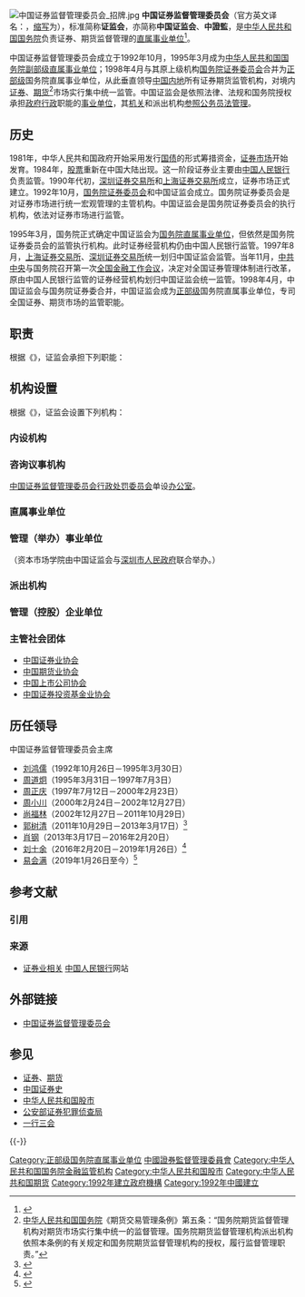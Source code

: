 {{About|中國國務院直屬事業單位|香港特别行政区法定組織|證券及期貨事務監察委員會}}
{{Infobox PRCG
|机构名称 = 中国证券监督管理委员会
|标志1 = National Emblem of the People's Republic of China (2).svg
|标志1说明 = [[s:国务院关于国家行政机关和企业事业单位社会团体印章管理的规定|1999年规定]]：[[印章|印章]][[直径|直径]]5厘米，中央刊[[中华人民共和国国徽|国徽]]，由[[中华人民共和国国务院|国务院]]制发。
|标志2=China Securities Regulatory Commission logo.svg
|标志2说明= 中国证券监督管理委员会标志
|职位1 = 主席
|人员1 = [[易会满|易会满]]
|职位2 = 副主席
|人员2 = [[李超_(证监会)|李　超]]、[[方星海|方星海]]、<br/>[[赵争平|赵争平]]、[[王建军_(1968年)|王建军]]
|人数2 = 4
|职位3 = 纪检监察组长
|人员3 = [[樊大志|樊大志]]
|职位4 = 主席助理
|人员4 = [[黄炜|黄　炜]]、[[宣昌能|宣昌能]]、<br/>[[张慎峰|张慎峰]]
|上级机构 = [[中华人民共和国国务院|中华人民共和国国务院]]
|机构类型 = [[国务院直属事业单位|国务院直属事业单位]]
|行政级别 = 正部级
|成立日期 = 1992年10月
|地址1 = {{CHN}}[[北京市|北京市]][[西城区|西城区]][[金融大街|金融大街]]19号[[富凯大厦|富凯大厦]]A座
|邮编1 = 100140
|官网 = {{URL|http://www.csrc.gov.cn/}}
|a = [[中国人民银行|中国人民银行]]
|b = [[中国银行保险监督管理委员会|中国银行保险监督管理委员会]]
|image1=中国证券监督管理委员会.jpg
}}
[[File:中国证券监督管理委员会_招牌.jpg|thumb]]
'''中国证券监督管理委员会'''（官方英文译名：{{lang|en|'''China Securities Regulatory Commission'''}}，[[缩写|缩写]]为{{lang|en|'''CSRC'''}}），标准简称'''证监会'''，亦简称'''中国证监会'''、'''中證監'''，是[[中华人民共和国国务院|中华人民共和国国务院]]负责证券、期货监督管理的[[国务院直属事业单位|直属事业单位]]<ref name="官方简称">{{cite web |author1=国务院办公厅秘书局 |title=关于转发国务院机构简称的通知 |url=http://www.gdllw.org/tzgg/201806/W020180622515099385181.pdf |website=广东老龄网 |accessdate=2018-11-25 |location=北京 |language=zh-cn |archive-url=https://web.archive.org/web/20181125030045/http://www.gdllw.org/tzgg/201806/W020180622515099385181.pdf |archive-date=2018-11-25 |dead-url=yes }}</ref>。

中国证券监督管理委员会成立于1992年10月，1995年3月成为[[中华人民共和国国务院|中华人民共和国国务院]][[副部级|副部级]][[国务院直属事业单位|直属事业单位]]；1998年4月与其原上级机构[[国务院证券委员会|国务院证券委员会]]合并为[[正部级|正部级]]国务院直属事业单位，从此垂直领导[[中国内地|中国内地]]所有证券期货监管机构，对境内[[证券|证券]]、[[期货|期货]]<ref>[[中华人民共和国国务院|中华人民共和国国务院]]《期货交易管理条例》第五条：“国务院期货监督管理机构对期货市场实行集中统一的监督管理。国务院期货监督管理机构派出机构依照本条例的有关规定和国务院期货监督管理机构的授权，履行监督管理职责。”</ref>市场实行集中统一监管。中国证监会是依照法律、法规和国务院授权承担[[政府|政府]][[行政|行政]]职能的[[事业单位|事业单位]]，其[[机关|机关]]和派出机构[[参照公务员法管理|参照公务员法管理]]。

== 历史 ==
1981年，中华人民共和国政府开始采用发行[[国债|国债]]的形式筹措资金，[[中华人民共和国股市|证券市场]]开始发育。1984年，[[股票|股票]]重新在中国大陆出现。这一阶段证券业主要由[[中国人民银行|中国人民银行]]负责监管。1990年代初，[[深圳证券交易所|深圳证券交易所]]和[[上海证券交易所|上海证券交易所]]成立，证券市场正式建立。1992年10月，[[国务院证券委员会|国务院证券委员会]]和中国证监会成立。国务院证券委员会是对证券市场进行统一宏观管理的主管机构。中国证监会是国务院证券委员会的执行机构，依法对证券市场进行监管。

1995年3月，国务院正式确定中国证监会为[[国务院直属事业单位|国务院直属事业单位]]，但依然是国务院证券委员会的监管执行机构。此时证券经营机构仍由中国人民银行监管。1997年8月，[[上海证券交易所|上海证券交易所]]、[[深圳证券交易所|深圳证券交易所]]统一划归中国证监会监管。当年11月，[[中共中央|中共中央]]与国务院召开第一次[[全国金融工作会议|全国金融工作会议]]，决定对全国证券管理体制进行改革，原由中国人民银行监管的证券经营机构划归中国证监会统一监管。1998年4月，中国证监会与国务院证券委合并，中国证监会成为[[正部级|正部级]]国务院直属事业单位，专司全国证券、期货市场的监管职能。

== 职责 ==
根据《{{s|中国证券监督管理委员会职能配置、内设机构和人员编制规定}}》，证监会承担下列职能：
{{columns-list|2|
# 研究和拟定证券期货市场的方针政策、发展规划；起草证券期货市场的有关法律、法规；制定证券期货市场的有关规章。
# 统一管理证券期货市场，按规定对证券期货监督机构实行垂直领导。
# 监督[[股票|股票]]、[[可转换债券|可转换债券]]、[[证券投资基金|证券投资基金]]的发行、交易、托管和清算；批准[[企业债券|企业债券]]的上市；监管上市国债和企业债券的交易活动。
# 监管境内期货合约上市、交易和清算；按规定监督境内机构从事境外期货业务。
# 监管上市公司及其有信息披露义务[[股东|股东]]的证券市场行为。
# 管理证券期货交易所；按规定管理证券期货交易所的高级管理人员；归口管理证券业协会。
# 监管证券期货经营机构、证券投资基金管理公司、证券登记清算公司、期货清算机构、证券期货投资咨询机构；与中国人民银行共同审批基金托管机构的资格并监管其基金托管业务；制定上述机构高级管理人员任职资格的管理办法并组织实施；负责证券期货从业人员的资格管理。
# 监管境内企业直接或间接到境外发行股票、上市；监管境内机构到境外设立证券机构；监督境外机构到境内设立证券机构、从事证券业务。
# 监管证券期货信息传播活动，负责证券期货市场的统计与信息资源管理。
# 会同有关部门审批[[律师事务所|律师事务所]]、[[会计师事务所|会计师事务所]]、资产评估机构及其成员从事证券期货中介业务的资格并监管其相关的业务活动。
# 依法对证券期货违法行为进行调查、处罚。
# 归口管理证券期货行业的对外交往和国际合作事务。
# 国务院交办的其他事项。
}}

== 机构设置 ==
根据《{{s|中国证券监督管理委员会职能配置、内设机构和人员编制规定}}》，证监会设置下列机构：
=== 内设机构 ===
{{columns-list|2|
* [[中国证券监督管理委员会办公厅|办公厅（党委办公室）]]<ref>{{cite web |title=办公厅（党委办公室）职能 |url=http://www.csrc.gov.cn/pub/newsite/bgt/jgzn/200811/t20081108_68246.html |website=中国证券监督管理委员会 |accessdate=2020-06-12 |archive-date=2020-06-12 |archive-url=https://web.archive.org/web/20200612063559/http://www.csrc.gov.cn/pub/newsite/bgt/jgzn/200811/t20081108_68246.html |dead-url=no }}</ref>
* [[中国证券监督管理委员会发行监管部|发行监管部]]
* [[中国证券监督管理委员会非上市公众公司监管部|非上市公众公司监管部]]
* [[中国证券监督管理委员会市场监管一部|市场监管一部]]
* [[中国证券监督管理委员会市场监管二部|市场监管二部（清理整顿各类交易场所办公室）]]
* [[中国证券监督管理委员会证券基金机构监管部|证券基金机构监管部]]
* [[中国证券监督管理委员会上市公司监管部|上市公司监管部]]
* [[中国证券监督管理委员会期货监管部|期货监管部]]
* [[中国证券监督管理委员会公司稽查局|稽查局（首席稽查办公室）]]
* [[中国证券监督管理委员会法律部|法律部（首席律师办公室）]]
* [[中国证券监督管理委员会行政处罚委员会办公室|行政处罚委员会办公室]]
* [[中国证券监督管理委员会会计部|会计部（首席会计师办公室）]]
* [[中国证券监督管理委员会国际合作部|国际合作部（港澳台事务办公室）]]
* [[中国证券监督管理委员会投资者保护局|投资者保护局]]
* [[中国证券监督管理委员会公司债券监管部|公司债券监管部]]
* [[中国证券监督管理委员科技监管局|科技监管局]]<ref>{{cite web |title=科技监管局 |url=http://www.csrc.gov.cn/pub/newsite/kjjgj/ |website=中国证券监督管理委员会 |accessdate=2020-06-12 |archive-date=2020-06-12 |archive-url=https://web.archive.org/web/20200612063600/http://www.csrc.gov.cn/pub/newsite/kjjgj/ |dead-url=no }}</ref><ref>{{cite news |author1=孙庭阳 |title=证监会科技监管局上线 |url=http://www.ceweekly.cn/2020/0612/301099.shtml |work=中国经济周刊 |publisher=经济网 |date=2020-06-12 10:18 |accessdate=2020-06-12 |archive-date=2020-06-12 |archive-url=https://web.archive.org/web/20200612063552/http://www.ceweekly.cn/2020/0612/301099.shtml |dead-url=no }}</ref>
* [[中国证券监督管理委员会人事教育部|人事教育部（党委组织部）]]
* [[中国证券监督管理委员会内审部|内审部（党委巡视工作领导小组办公室）]]
* [[中国共产党中国证券监督管理委员会委员会宣传部|党委宣传部（党委群工部）]]
* [[中国共产党中国证券监督管理委员会机关委员会|机关党委（机关纪委）]]
}}

=== 咨询议事机构 ===
{{columns-list|2|
* [[中国证券监督管理委员会行政处罚委员会|行政处罚委员会]]
* [[中国证券监督管理委员会股票发行审核委员会|股票发行审核委员会]]
* [[中国证券监督管理委员会并购重组审核委员会|并购重组审核委员会]]
}}

[[中国证券监督管理委员会行政处罚委员会|中国证券监督管理委员会行政处罚委员会]]单设[[中国证券监督管理委员会行政处罚委员会办公室|办公室]]。
=== 直属事业单位 ===
{{columns-list|2|
* [[中国证券监督管理委员会稽查总队|稽查总队]]
* [[中国证券监督管理委员会研究中心|研究中心]]
* [[中国证券监督管理委员会信息中心|信息中心]]
* [[中国证券监督管理委员会行政中心|行政中心]]
}}

=== 管理（举办）事业单位 ===
{{columns-list|2|
* [[上海证券交易所|上海证券交易所]]（[[中国证券博物馆|中国证券博物馆]]）
* [[深圳证券交易所|深圳证券交易所]]
* [[上海期货交易所|上海期货交易所]]
* [[郑州商品交易所|郑州商品交易所]]
* [[大连商品交易所|大连商品交易所]]
* [[中国金融期货交易所|中国金融期货交易所]]
* [[广州期货交易所|广州期货交易所]]
* [[中证金融研究院|中证金融研究院]]
* [[资本市场学院|资本市场学院]]
}}
（资本市场学院由中国证监会与[[深圳市人民政府|深圳市人民政府]]联合举办。）

=== 派出机构 ===
{{columns-list|2|
*[[中国证券监督管理委员会北京监管局|中国证券监督管理委员会北京监管局]]
*[[中国证券监督管理委员会天津监管局|中国证券监督管理委员会天津监管局]]
*[[中国证券监督管理委员会重庆监管局|中国证券监督管理委员会重庆监管局]]
*[[中国证券监督管理委员会河北监管局|中国证券监督管理委员会河北监管局]]
*[[中国证券监督管理委员会山西监管局|中国证券监督管理委员会山西监管局]]
*[[中国证券监督管理委员会吉林监管局|中国证券监督管理委员会吉林监管局]]
*[[中国证券监督管理委员会辽宁监管局|中国证券监督管理委员会辽宁监管局]]
*[[中国证券监督管理委员会黑龙江监管局|中国证券监督管理委员会黑龙江监管局]]
*[[中国证券监督管理委员会陕西监管局|中国证券监督管理委员会陕西监管局]]
*[[中国证券监督管理委员会甘肃监管局|中国证券监督管理委员会甘肃监管局]]
*[[中国证券监督管理委员会青海监管局|中国证券监督管理委员会青海监管局]]
*[[中国证券监督管理委员会山东监管局|中国证券监督管理委员会山东监管局]]
*[[中国证券监督管理委员会福建监管局|中国证券监督管理委员会福建监管局]]
*[[中国证券监督管理委员会浙江监管局|中国证券监督管理委员会浙江监管局]]
*[[中国证券监督管理委员会河南监管局|中国证券监督管理委员会河南监管局]]
*[[中国证券监督管理委员会湖北监管局|中国证券监督管理委员会湖北监管局]]
*[[中国证券监督管理委员会湖南监管局|中国证券监督管理委员会湖南监管局]]
*[[中国证券监督管理委员会江西监管局|中国证券监督管理委员会江西监管局]]
*[[中国证券监督管理委员会江苏监管局|中国证券监督管理委员会江苏监管局]]
*[[中国证券监督管理委员会安徽监管局|中国证券监督管理委员会安徽监管局]]
*[[中国证券监督管理委员会广东监管局|中国证券监督管理委员会广东监管局]]
*[[中国证券监督管理委员会海南监管局|中国证券监督管理委员会海南监管局]]
*[[中国证券监督管理委员会四川监管局|中国证券监督管理委员会四川监管局]]
*[[中国证券监督管理委员会贵州监管局|中国证券监督管理委员会贵州监管局]]
*[[中国证券监督管理委员会云南监管局|中国证券监督管理委员会云南监管局]]
*[[中国证券监督管理委员会内蒙古监管局|中国证券监督管理委员会内蒙古监管局]]
*[[中国证券监督管理委员会新疆监管局|中国证券监督管理委员会新疆监管局]]
*[[中国证券监督管理委员会宁夏监管局|中国证券监督管理委员会宁夏监管局]]
*[[中国证券监督管理委员会广西监管局|中国证券监督管理委员会广西监管局]]
*[[中国证券监督管理委员会西藏监管局|中国证券监督管理委员会西藏监管局]]
*[[中国证券监督管理委员会厦门监管局|中国证券监督管理委员会厦门监管局]]
*[[中国证券监督管理委员会宁波监管局|中国证券监督管理委员会宁波监管局]]
*[[中国证券监督管理委员会青岛监管局|中国证券监督管理委员会青岛监管局]]
*[[中国证券监督管理委员会大连监管局|中国证券监督管理委员会大连监管局]]
* [[中国证券监督管理委员会上海证券监管专员办事处|中国证券监督管理委员会上海证券监管专员办事处]]
* [[中国证券监督管理委员会深圳证券监管专员办事处|中国证券监督管理委员会深圳证券监管专员办事处]]
}}

=== 管理（控股）企业单位 ===
{{columns-list|2|
* [[北京证券交易所|北京证券交易所有限责任公司]]
* [[中国证券登记结算有限责任公司|中国证券登记结算有限责任公司]]
* [[中国证券投资者保护基金|中国证券投资者保护基金有限责任公司]]
* [[中国证券金融股份有限公司|中国证券金融股份有限公司]]
* [[中国期货市场监控中心|中国期货市场监控中心有限责任公司]]
* [[中证数据有限责任公司|中证数据有限责任公司]]
* [[全国中小企业股份转让系统|全国中小企业股份转让系统有限责任公司]]
* [[中证信息技术服务有限公司|中证信息技术服务有限公司]]
* [[中证中小投资者服务中心有限责任公司|中证中小投资者服务中心有限责任公司]]
* [[中证商品指数有限责任公司|中证商品指数有限责任公司]]
}}

=== 主管社会团体 ===
* [[中国证券业协会|中国证券业协会]]
* [[中国期货业协会|中国期货业协会]]
* [[中国上市公司协会|中国上市公司协会]]
* [[中国证券投资基金业协会|中国证券投资基金业协会]]

== 历任领导 ==
; 中国证券监督管理委员会主席
* [[刘鸿儒_(1930年)|刘鸿儒]]（1992年10月26日－1995年3月30日）
* [[周道炯|周道炯]]（1995年3月31日－1997年7月3日）
* [[周正庆|周正庆]]（1997年7月12日－2000年2月23日）
* [[周小川|周小川]]（2000年2月24日－2002年12月27日）
* [[尚福林|尚福林]]（2002年12月27日－2011年10月29日）
* [[郭树清|郭树清]]（2011年10月29日－2013年3月17日）<ref>{{cite book|author1=牛自连|title=中国最具影响力的50位商界领袖内部讲话|date=2013-04|publisher=红旗出版社|isbn=978-7-5051-2443-1|pages=194|accessdate=2015-11-07|location=北京}}</ref>
* [[肖钢|肖钢]]（2013年3月17日－2016年2月20日）
* [[刘士余|刘士余]]（2016年2月20日－2019年1月26日）<ref>{{cite news |title=证监会领导调整：任命刘士余为证监会主席 肖钢免职 |url=http://finance.ifeng.com/a/20160220/14226119_0.shtml |publisher=新华网 |date=2016-02-20 |accessdate=2016-02-20 |archive-date=2016-02-23 |archive-url=https://web.archive.org/web/20160223033447/http://finance.ifeng.com/a/20160220/14226119_0.shtml |dead-url=no }}</ref>
* [[易会满|易会满]]（2019年1月26日至今）<ref>{{Cite web|title=中国证监会主要领导调整|url=http://www.xinhuanet.com/2019-01/26/c_1124046897.htm|work=新华网|accessdate=2019-01-26|archive-date=2021-05-10|archive-url=https://web.archive.org/web/20210510140855/http://www.xinhuanet.com/2019-01/26/c_1124046897.htm}}</ref>

== 参考文献 ==
=== 引用 ===
{{Reflist}}

=== 来源 ===
* [http://www.pbc.gov.cn/jinrongyexiangguan/zhengquanyexiangguan 证券业相关]{{Wayback|url=http://www.pbc.gov.cn/jinrongyexiangguan/zhengquanyexiangguan |date=20060103194619 }} [[中国人民银行|中国人民银行]]网站

== 外部链接 ==
* [http://www.csrc.gov.cn 中国证券监督管理委员会]{{Wayback|url=http://www.csrc.gov.cn/ |date=20081013160018 }}{{zh-cn}}

== 参见 ==
{{Portal box|中华人民共和国|经济}}
* [[证券|证券]]、[[期货|期货]]
* [[中国证券史|中国证券史]]
* [[中华人民共和国股市|中华人民共和国股市]]
* [[公安部证券犯罪侦查局|公安部证券犯罪侦查局]]
* [[一行三会|一行三会]]

{{-}}
{{s-start}}
{{s-off|[[国务院直属事业单位|国务院直属事业单位]]}}
{{s-before|[[中国人民银行|中国人民银行]]}}
{{s-title|国务院证券业监督管理机构|1992年10月26日至今}}
{{s-inc|rows=2}}
{{s-before|[[中国人民银行|中国人民银行]]}}
{{s-title|国务院期货监督管理机构|1992年10月26日至今}}
{{s-end}}
{{中国经济}}
{{国务院}}
{{国务院/12|属}}
{{参照公务员法管理}}

[[Category:正部级国务院直属事业单位|Category:正部级国务院直属事业单位]]
[[Category:中國證券監督管理委員會|]]
[[Category:中华人民共和国国务院金融监管机构|Category:中华人民共和国国务院金融监管机构]]
[[Category:中华人民共和国股市|Category:中华人民共和国股市]]
[[Category:中华人民共和国期货|Category:中华人民共和国期货]]
[[Category:1992年建立政府機構|Category:1992年建立政府機構]]
[[Category:1992年中國建立|Category:1992年中國建立]]